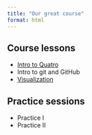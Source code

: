 ```yaml
---
title: "Our great course"
format: html
---
```


## Course lessons

- [Intro to Quatro](scripts/intro_quatro.html)
- Intro to git and GitHub
- [Visualization](scripts/viz-intro.html)

## Practice sessions

- Practice I
- Practice II


